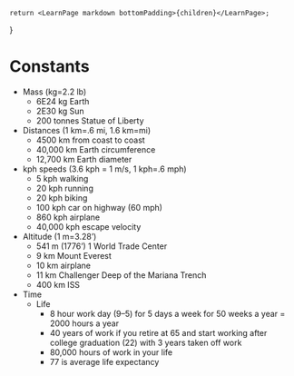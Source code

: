 	return <LearnPage markdown bottomPadding>{children}</LearnPage>;
}

# Constants

- Mass (kg=2.2 lb)
    - 6E24 kg Earth
    - 2E30 kg Sun
    - 200 tonnes Statue of Liberty
- Distances (1 km=.6 mi, 1.6 km=mi)
    - 4500 km from coast to coast
    - 40,000 km Earth circumference
    - 12,700 km Earth diameter
- kph speeds (3.6 kph = 1 m/s, 1 kph=.6 mph)
    - 5 kph walking
    - 20 kph running
    - 20 kph biking
    - 100 kph car on highway (60 mph)
    - 860 kph airplane
    - 40,000 kph escape velocity
- Altitude (1 m=3.28’)
    - 541 m (1776’) 1 World Trade Center
    - 9 km Mount Everest
    - 10 km airplane
    - 11 km Challenger Deep of the Mariana Trench
    - 400 km ISS
- Time
    - Life
        - 8 hour work day (9–5) for 5 days a week for 50 weeks a year = 2000 hours a year
        - 40 years of work if you retire at 65 and start working after college graduation (22) with 3 years taken off work
        - 80,000 hours of work in your life
        - 77 is average life expectancy

